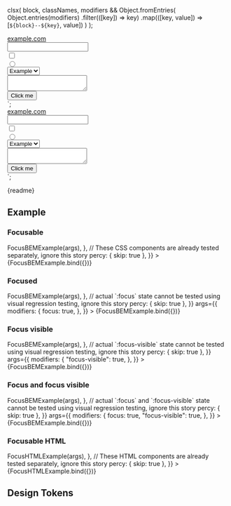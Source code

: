 
  clsx(
    block,
    classNames,
    modifiers &&
      Object.fromEntries(
        Object.entries(modifiers)
          .filter(([key]) => key)
          .map(([key, value]) => [`${block}--${key}`, value])
      )
  );

<div class="utrecht-html">
  <div><a href="https://example.com" target="_new">example.com</a></div>
  <div><input type="text"></div>
  <div><input type="checkbox"></div>
  <div><input type="radio"></div>
  <div><select><option>Example</option></select></div>
  <div><textarea></textarea></div>
  <div><button type="button">Click me</button></div>
</div>
`;

<div>
  <div><a href="https://example.com" target="_new" class="${bem("utrecht-link", modifiers)}">example.com</a></div>
  <div><input type="text" class="${bem("utrecht-textbox", modifiers, "utrecht-textbox--html-input")}"></div>
  <div><input type="checkbox" class="${bem("utrecht-checkbox", modifiers, "utrecht-textbox--html-input")}"></div>
  <div><input type="radio" class="${bem("utrecht-radio-button", modifiers, "utrecht-textbox--html-input")}"></div>
  <div><select class="${bem(
    "utrecht-select",
    modifiers,
    "utrecht-select--html-select"
  )}"><option>Example</option></select></div>
  <div><textarea class="${bem("utrecht-textarea", modifiers, "utrecht-textarea--html-textarea")}"></textarea></div>
  <div><button type="button" class="${bem("utrecht-button", modifiers)}">Click me</button></div>
</div>
`;

<Meta title="Common Patterns/Focus" />

<Description>{readme}</Description>

## Example

### Focusable

<Canvas>
  <Story
    name="Focus with BEM"
    parameters={{
      docs: {
        transformSource: (_src, { args }) => FocusBEMExample(args),
      },
      // These CSS components are already tested separately, ignore this story
      percy: { skip: true },
    }}
  >
    {FocusBEMExample.bind({})}
  </Story>
</Canvas>

### Focused

<Canvas>
  <Story
    name="Focus with BEM and :focus"
    parameters={{
      docs: {
        transformSource: (_src, { args }) => FocusBEMExample(args),
      },
      // actual `:focus` state cannot be tested using visual regression testing, ignore this story
      percy: { skip: true },
    }}
    args={{
      modifiers: {
        focus: true,
      },
    }}
  >
    {FocusBEMExample.bind({})}
  </Story>
</Canvas>

### Focus visible

<Canvas>
  <Story
    name="Focus with BEM and :focus-visible"
    parameters={{
      docs: {
        transformSource: (_src, { args }) => FocusBEMExample(args),
      },
      // actual `:focus-visible` state cannot be tested using visual regression testing, ignore this story
      percy: { skip: true },
    }}
    args={{
      modifiers: {
        "focus-visible": true,
      },
    }}
  >
    {FocusBEMExample.bind({})}
  </Story>
</Canvas>

### Focus and focus visible

<Canvas>
  <Story
    name="Focus with BEM and both :focus and :focus-visible"
    parameters={{
      docs: {
        transformSource: (_src, { args }) => FocusBEMExample(args),
      },
      // actual `:focus` and `:focus-visible` state cannot be tested using visual regression testing, ignore this story
      percy: { skip: true },
    }}
    args={{
      modifiers: {
        focus: true,
        "focus-visible": true,
      },
    }}
  >
    {FocusBEMExample.bind({})}
  </Story>
</Canvas>

### Focusable HTML

<Canvas>
  <Story
    name="Focus with HTML"
    parameters={{
      docs: {
        transformSource: (_src, { args }) => FocusHTMLExample(args),
      },
      // These HTML components are already tested separately, ignore this story
      percy: { skip: true },
    }}
  >
    {FocusHTMLExample.bind({})}
  </Story>
</Canvas>

## Design Tokens

<ComponentTokensTable tokens={tokens} component="utrecht-focus"></ComponentTokensTable>
